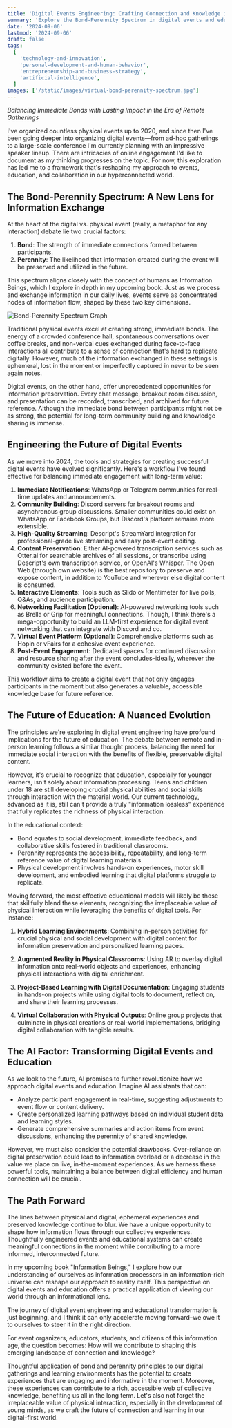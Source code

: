 ```yaml
---
title: 'Digital Events Engineering: Crafting Connection and Knowledge in the Virtual Sphere'
summary: 'Explore the Bond-Perennity Spectrum in digital events and education, balancing immediate connections with lasting impact in our hyperconnected world.'
date: '2024-09-06'
lastmod: '2024-09-06'
draft: false
tags:
  [
    'technology-and-innovation',
    'personal-development-and-human-behavior',
    'entrepreneurship-and-business-strategy',
    'artificial-intelligence',
  ]
images: ['/static/images/virtual-bond-perennity-spectrum.jpg']
---
```


_Balancing Immediate Bonds with Lasting Impact in the Era of Remote Gatherings_

I've organized countless physical events up to 2020, and since then I've been going deeper into organizing digital events—from ad-hoc gatherings to a large-scale conference I'm currently planning with an impressive speaker lineup. There are intricacies of online engagement I'd like to document as my thinking progresses on the topic. For now, this exploration has led me to a framework that's reshaping my approach to events, education, and collaboration in our hyperconnected world.

## The Bond-Perennity Spectrum: A New Lens for Information Exchange

At the heart of the digital vs. physical event (really, a metaphor for any interaction) debate lie two crucial factors:

1. **Bond**: The strength of immediate connections formed between participants.
2. **Perennity**: The likelihood that information created during the event will be preserved and utilized in the future.

This spectrum aligns closely with the concept of humans as Information Beings, which I explore in depth in my upcoming book. Just as we process and exchange information in our daily lives, events serve as concentrated nodes of information flow, shaped by these two key dimensions.

![Bond-Perennity Spectrum Graph](/static/images/bond-perennity-graph.jpg)

Traditional physical events excel at creating strong, immediate bonds. The energy of a crowded conference hall, spontaneous conversations over coffee breaks, and non-verbal cues exchanged during face-to-face interactions all contribute to a sense of connection that's hard to replicate digitally. However, much of the information exchanged in these settings is ephemeral, lost in the moment or imperfectly captured in never to be seen again notes.

Digital events, on the other hand, offer unprecedented opportunities for information preservation. Every chat message, breakout room discussion, and presentation can be recorded, transcribed, and archived for future reference. Although the immediate bond between participants might not be as strong, the potential for long-term community building and knowledge sharing is immense.

## Engineering the Future of Digital Events

As we move into 2024, the tools and strategies for creating successful digital events have evolved significantly. Here's a workflow I've found effective for balancing immediate engagement with long-term value:

1. **Immediate Notifications**: WhatsApp or Telegram communities for real-time updates and announcements.
2. **Community Building**: Discord servers for breakout rooms and asynchronous group discussions. Smaller communities could exist on WhatsApp or Facebook Groups, but Discord's platform remains more extensible.
3. **High-Quality Streaming**: Descript's StreamYard integration for professional-grade live streaming and easy post-event editing.
4. **Content Preservation**: Either AI-powered transcription services such as Otter.ai for searchable archives of all sessions, or transcribe using Descript's own transcription service, or OpenAI's Whisper. The Open Web (through own website) is the best repository to preserve and expose content, in addition to YouTube and wherever else digital content is consumed.
5. **Interactive Elements**: Tools such as Slido or Mentimeter for live polls, Q&As, and audience participation.
6. **Networking Facilitation (Optional)**: AI-powered networking tools such as Brella or Grip for meaningful connections. Though, I think there's a mega-opportunity to build an LLM-first experience for digital event networking that can integrate with Discord and co.
7. **Virtual Event Platform (Optional)**: Comprehensive platforms such as Hopin or vFairs for a cohesive event experience.
8. **Post-Event Engagement**: Dedicated spaces for continued discussion and resource sharing after the event concludes–ideally, wherever the community existed before the event.

This workflow aims to create a digital event that not only engages participants in the moment but also generates a valuable, accessible knowledge base for future reference.

## The Future of Education: A Nuanced Evolution

The principles we're exploring in digital event engineering have profound implications for the future of education. The debate between remote and in-person learning follows a similar thought process, balancing the need for immediate social interaction with the benefits of flexible, preservable digital content.

However, it's crucial to recognize that education, especially for younger learners, isn't solely about information processing. Teens and children under 18 are still developing crucial physical abilities and social skills through interaction with the material world. Our current technology, advanced as it is, still can't provide a truly "information lossless" experience that fully replicates the richness of physical interaction.

In the educational context:

- Bond equates to social development, immediate feedback, and collaborative skills fostered in traditional classrooms.
- Perennity represents the accessibility, repeatability, and long-term reference value of digital learning materials.
- Physical development involves hands-on experiences, motor skill development, and embodied learning that digital platforms struggle to replicate.

Moving forward, the most effective educational models will likely be those that skillfully blend these elements, recognizing the irreplaceable value of physical interaction while leveraging the benefits of digital tools. For instance:

1. **Hybrid Learning Environments**: Combining in-person activities for crucial physical and social development with digital content for information preservation and personalized learning paces.

2. **Augmented Reality in Physical Classrooms**: Using AR to overlay digital information onto real-world objects and experiences, enhancing physical interactions with digital enrichment.

3. **Project-Based Learning with Digital Documentation**: Engaging students in hands-on projects while using digital tools to document, reflect on, and share their learning processes.

4. **Virtual Collaboration with Physical Outputs**: Online group projects that culminate in physical creations or real-world implementations, bridging digital collaboration with tangible results.

## The AI Factor: Transforming Digital Events and Education

As we look to the future, AI promises to further revolutionize how we approach digital events and education. Imagine AI assistants that can:

- Analyze participant engagement in real-time, suggesting adjustments to event flow or content delivery.
- Create personalized learning pathways based on individual student data and learning styles.
- Generate comprehensive summaries and action items from event discussions, enhancing the perennity of shared knowledge.

However, we must also consider the potential drawbacks. Over-reliance on digital preservation could lead to information overload or a decrease in the value we place on live, in-the-moment experiences. As we harness these powerful tools, maintaining a balance between digital efficiency and human connection will be crucial.

## The Path Forward

The lines between physical and digital, ephemeral experiences and preserved knowledge continue to blur. We have a unique opportunity to shape how information flows through our collective experiences. Thoughtfully engineered events and educational systems can create meaningful connections in the moment while contributing to a more informed, interconnected future.

In my upcoming book "Information Beings," I explore how our understanding of ourselves as information processors in an information-rich universe can reshape our approach to reality itself. This perspective on digital events and education offers a practical application of viewing our world through an informational lens.

The journey of digital event engineering and educational transformation is just beginning, and I think it can only accelerate moving forward–we owe it to ourselves to steer it in the right direction.

For event organizers, educators, students, and citizens of this information age, the question becomes: How will we contribute to shaping this emerging landscape of connection and knowledge?

Thoughtful application of bond and perennity principles to our digital gatherings and learning environments has the potential to create experiences that are engaging and informative in the moment. Moreover, these experiences can contribute to a rich, accessible web of collective knowledge, benefiting us all in the long term. Let's also not forget the irreplaceable value of physical interaction, especially in the development of young minds, as we craft the future of connection and learning in our digital-first world.
